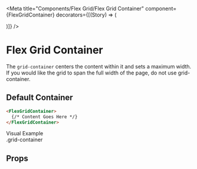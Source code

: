 

<Meta
    title="Components/Flex Grid/Flex Grid Container"
    component={FlexGridContainer}
    decorators={[(Story) => (<div className="story-flex-grid"><Story/></div>)]}
/>

# Flex Grid Container

The `grid-container` centers the content within it and sets a maximum width. If you would like the grid to span the full width of the page, do not use grid-container.

## Default Container

```html
<FlexGridContainer>
  {/* Content Goes Here */}
</FlexGridContainer>
```

<Canvas>
    <Story name='Flex Grid Container'>
        <div className="story-example-heading">Visual Example</div>
        <FlexGridContainer
            className={text('className', '')}>
            .grid-container
        </FlexGridContainer>
    </Story>
</Canvas>

## Props
<ArgsTable of={FlexGridContainer} />

